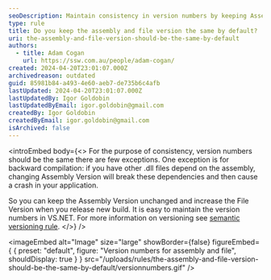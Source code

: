 ```yaml
---
seoDescription: Maintain consistency in version numbers by keeping Assembly and File versions same by default.
type: rule
title: Do you keep the assembly and file version the same by default?
uri: the-assembly-and-file-version-should-be-the-same-by-default
authors:
  - title: Adam Cogan
    url: https://ssw.com.au/people/adam-cogan/
created: 2024-04-20T23:01:07.000Z
archivedreason: outdated
guid: 85981b84-a493-4e60-aeb7-de735b6c4afb
lastUpdated: 2024-04-20T23:01:07.000Z
lastUpdatedBy: Igor Goldobin
lastUpdatedByEmail: igor.goldobin@gmail.com
createdBy: Igor Goldobin
createdByEmail: igor.goldobin@gmail.com
isArchived: false
---
```


<introEmbed
  body={<>
For the purpose of consistency, version numbers should be the same there are few exceptions. One exception is for backward compilation: if you have other .dll files depend on the assembly, changing Assembly Version will break these dependencies and then cause a crash in your application.

So you can keep the Assembly Version unchanged and increase the File Version when you release new build. It is easy to maintain the version numbers in VS.NET. For more information on versioning see [semantic versioning rule](/semantic-versioning).
  </>}
/>

<imageEmbed
  alt="Image"
  size="large"
  showBorder={false}
  figureEmbed={ {
    preset: "default",
    figure: "Version numbers for assembly and file",
    shouldDisplay: true
  } }
  src="/uploads/rules/the-assembly-and-file-version-should-be-the-same-by-default/versionnumbers.gif"
/>
